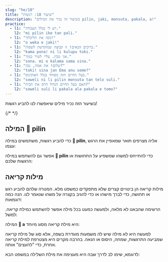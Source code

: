 ```yaml
---
slug: "he/18"
title: "שיעור 18: רגשות"
description: "בשיעור זה נכיר את המילים pilin, jaki, monsuta, pakala, a!"
practice:
  - l1: "רע לי בגלל העבודה."
    l2: "mi pilin ike tan pali."
  - l1: "נקה את הליכלוך!"
    l2: "o weka e jaki!"
  - l1: "ברוכים הבאים! זו קבוצה שמוקדשת לשפות."
    l2: "kama pona! ni li kulupu toki."
  - l1: "אני מבין. עליי לשיר כמוך."
    l2: "sona. mi o kalama sama sina."
  - l1: "שלום! את אמה, נכון?"
    l2: "toki! sina jan Ema anu seme?"
  - l1: "בעל החיים הזה מפוחד בגלל האוקינוס."
    l2: "soweli ni li pilin monsuta tan telo suli."
  - l1: "האם בעל החיים הגדול הרס את הבית?"
    l2: "soweli suli li pakala ala pakala e tomo?"
---
```




בשיעור הזה נכיר מילים שיאפשרו לנו להביע רגשות!

<List>
  <Word sl="pilin" m="להרגיש, לחוות, לב" />
  <Word sl="jaki" m="מגעיל, עלוב, מרופט" />
  <Word sl="monsuta" m="פחד, משהו מפחיד" />
  <Word sl="pakala" m="לשבור, לקלקל" />
  {/* <Word sl="taso" m="אבל, רק" />*/}
</List>

## המילה 󱥎 pilin

כדי להביע רגשות, משתמשים במילה **󱥎 pilin**, אליה מצרפים תואר שמאפיין את הרגש עצמו:

<List>
  <Word sl="pilin pona" m="להרגיש טוב" />
  <Word sl="pilin wawa" m="להרגיש חזק" />
  <Sentence sl="mi pilin nasa." m="אני מרגיש/ה מוזר." />
  <Sentence sl="sina pilin seme?" m="איך את/ה מרגיש/ה?" />
  <Sentence sl="mi pilin monsuta tan soweli." m="אני פוחד/ת מחיות." />
</List>

אפשר גם להשתמש במילה  **󱥎 pilin** כדי להתייחס למשהו שמשפיע על התחושות או הרגשות שלכם:

<List>
  <Sentence sl="sina pona e pilin mi." m="אתה משפר את ההרגשה שלי." />
  <Sentence sl="kon li jaki tawa pilin." m="האויר מרגיש לי מזוהם." />
</List>

## מילות קריאה

מילות קריאה הן ביטויים קצרים שלא מתפקדים כמשפט מלא. המטרה שלהם להביע רגש או תחושה, כדי לברך מישהו או כדי להגיב בקצרה על משהו שנאמר לנו. הנה כמה דוגמאות:


<List>
  <Word sl="toki!" m="שלום!" />
  <Word sl="pona!" m="טוב!" />
  <Word sl="sona." m="הבנתי" />
  <Word sl="wawa!" m="מדהים!" />
  <Word sl="lon." m="נכון." />
  <Word sl="kama pona!" m="ברוכים הבאים!" />
</List>

הרשימה שהבאנו לא מלאה, ולמעשה כמעט בכל מילה אפשר להשתמש כמילת קריאה. למשל:

<List>
  <Word sl="pipi!" m="אההה! באג!" />
</List>

המילה **󱤀 a** היא מילת קריאה מסוג מיוחד:

<List>
  <Word sl="a" m="אה/או/הו" />
</List>

למעשה היא לא מילה שיש לה משמעות מוגדרת בשפה, אלא סוג של מילת קריאה שמביעה התרגשות, שמחה, היסוס או הנאה. בהרבה מקרים היא מצטרפת למילת קריאה אחרת, כדי "להעצים" אותה.

<List>
    <Word sl="suwi a!" m="ממש חמוד!" />
    <Word sl="a, ken." m="אה.. אולי. יכול להיות." />
    <Word sp="󱤀&zwnj;󱤀&zwnj;󱤀" sl="a a a!" m="הא הא הא!" />
</List>

לדוגמא, שימו לב לדרך שבה היא מעצימה את מילת השלילה במשפט הבא:

<List>
    <Sentence sl="mi sona ala a e ni!" m="אני ממש <strong>לא</strong> ידעתי את זה!" />
</List>

<Practice exercises={frontmatter.practice} client:load />

